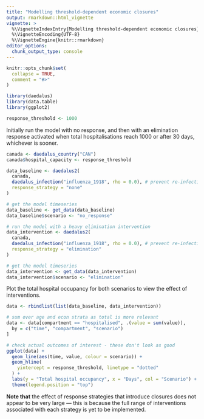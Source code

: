 ```yaml
---
title: "Modelling threshold-dependent economic closures"
output: rmarkdown::html_vignette
vignette: >
  %\VignetteIndexEntry{Modelling threshold-dependent economic closures}
  %\VignetteEncoding{UTF-8}
  %\VignetteEngine{knitr::rmarkdown}
editor_options: 
  chunk_output_type: console
---
```


```r
knitr::opts_chunk$set(
  collapse = TRUE,
  comment = "#>"
)
```

```r
library(daedalus)
library(data.table)
library(ggplot2)

response_threshold <- 1000
```

Initially run the model with no response, and then with an elimination response activated when total hospitalisations reach 1000 or after 30 days, whichever is sooner.

```r
canada <- daedalus_country("CAN")
canada$hospital_capacity <- response_threshold

data_baseline <- daedalus2(
  canada,
  daedalus_infection("influenza_1918", rho = 0.0), # prevent re-infection
  response_strategy = "none"
)

# get the model timeseries
data_baseline <- get_data(data_baseline)
data_baseline$scenario <- "no_response"
```


```r
# run the model with a heavy elimination intervention
data_intervention <- daedalus2(
  canada,
  daedalus_infection("influenza_1918", rho = 0.0), # prevent re-infection
  response_strategy = "elimination"
)

# get the model timeseries
data_intervention <- get_data(data_intervention)
data_intervention$scenario <- "elimination"
```

Plot the total hospital occupancy for both scenarios to view the effect of interventions.

```r
data <- rbindlist(list(data_baseline, data_intervention))
```

```r
# sum over age and econ strata as total is more relevant
data <- data[compartment == "hospitalised", .(value = sum(value)),
  by = c("time", "compartment", "scenario")
]

# check actual outcomes of interest - these don't look as good
ggplot(data) +
  geom_line(aes(time, value, colour = scenario)) +
  geom_hline(
    yintercept = response_threshold, linetype = "dotted"
  ) +
  labs(y = "Total hospital occupancy", x = "Days", col = "Scenario") +
  theme(legend.position = "top")
```

**Note that** the effect of response strategies that introduce closures does not appear to be very large --- this is because the full range of interventions associated with each strategy is yet to be implemented.
